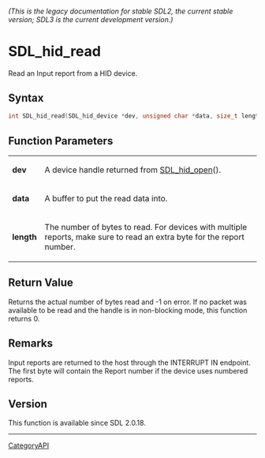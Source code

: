====== (This is the legacy documentation for stable SDL2, the current stable version; SDL3 is the current development version.) ======
= SDL_hid_read =

Read an Input report from a HID device.

== Syntax ==

<syntaxhighlight lang='c'>
int SDL_hid_read(SDL_hid_device *dev, unsigned char *data, size_t length);
</syntaxhighlight>

== Function Parameters ==

{|
|'''dev'''
|A device handle returned from [[SDL_hid_open]]().
|-
|'''data'''
|A buffer to put the read data into.
|-
|'''length'''
|The number of bytes to read. For devices with multiple reports, make sure to read an extra byte for the report number.
|}

== Return Value ==

Returns the actual number of bytes read and -1 on error. If no packet was
available to be read and the handle is in non-blocking mode, this function
returns 0.

== Remarks ==

Input reports are returned to the host through the INTERRUPT IN endpoint.
The first byte will contain the Report number if the device uses numbered
reports.

== Version ==

This function is available since SDL 2.0.18.

----
[[CategoryAPI]]


